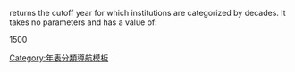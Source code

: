 <noinclude>
{{Bsci}}

'''{{PAGENAME}}''' returns the cutoff year for which institutions are categorized by decades. It takes no parameters and has a value of:

[[Category:年表分類導航模板]]

</noinclude>1500